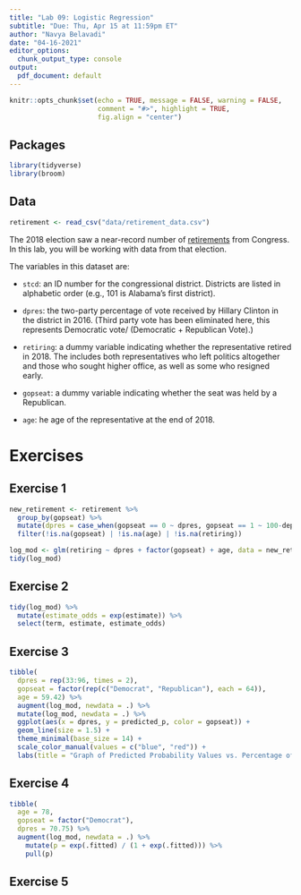 ```yaml
---
title: "Lab 09: Logistic Regression"
subtitle: "Due: Thu, Apr 15 at 11:59pm ET"
author: "Navya Belavadi"
date: "04-16-2021"
editor_options: 
  chunk_output_type: console
output:
  pdf_document: default
---
```


```r
knitr::opts_chunk$set(echo = TRUE, message = FALSE, warning = FALSE,
                      comment = "#>", highlight = TRUE,
                      fig.align = "center")
```

## Packages

```r
library(tidyverse)
library(broom)
```

## Data

```r
retirement <- read_csv("data/retirement_data.csv")
```

The 2018 election saw a near-record number of [retirements](https://www.pewresearch.org/fact-tank/2018/04/11/near-record-number-of-house-members-not-seeking-re-election-in-2018/) from Congress. In this lab, you will be working with data from that election.

The variables in this dataset are:

- `stcd`: an ID number for the congressional district. Districts are listed in 
          alphabetic order (e.g., 101 is Alabama's first district).

- `dpres`: the two-party percentage of vote received by Hillary Clinton 
           in the district in 2016. (Third party vote has been eliminated here, 
           this represents Democratic vote/ (Democratic + Republican Vote).)

- `retiring`: a dummy variable indicating whether the representative retired in 
              2018. The includes both representatives who left politics 
              altogether and those who sought higher office, as well as some 
              who resigned early.

- `gopseat`: a dummy variable indicating whether the seat was held by a 
             Republican.

- `age`: he age of the representative at the end of 2018.

# Exercises

## Exercise 1
```r
new_retirement <- retirement %>%
  group_by(gopseat) %>%
  mutate(dpres = case_when(gopseat == 0 ~ dpres, gopseat == 1 ~ 100-depres), gopseat = ifelse(gopseat == 0, "Democrat", "Republican")) %>%
  filter(!is.na(gopseat) | !is.na(age) | !is.na(retiring))
```

```r
log_mod <- glm(retiring ~ dpres + factor(gopseat) + age, data = new_retirement, family = "binomial")
tidy(log_mod)
```

## Exercise 2
```r
tidy(log_mod) %>%
  mutate(estimate_odds = exp(estimate)) %>%
  select(term, estimate, estimate_odds)
```


## Exercise 3
```r
tibble(
  dpres = rep(33:96, times = 2),
  gopseat = factor(rep(c("Democrat", "Republican"), each = 64)),
  age = 59.42) %>%
  augment(log_mod, newdata = .) %>%
  mutate(log_mod, newdata = .) %>%
  ggplot(aes(x = dpres, y = predicted_p, color = gopseat)) +
  geom_line(size = 1.5) +
  theme_minimal(base_size = 14) +
  scale_color_manual(values = c("blue", "red")) +
  labs(title = "Graph of Predicted Probability Values vs. Percentage of Vote", subtitle = "Colored by Political Party", x = "Percentage of Vote Received", y = "Predicted Probability", color = "Political Party")
```

## Exercise 4
```r
tibble(
  age = 78,
  gopseat = factor("Democrat"),
  dpres = 70.75) %>%
  augment(log_mod, newdata = .) %>%
    mutate(p = exp(.fitted) / (1 + exp(.fitted))) %>%
    pull(p)
```

## Exercise 5
